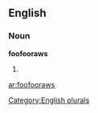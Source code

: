 ==English==

===Noun===
'''foofooraws'''

# {{plural of|[[foofooraw]]}}

[[Category:English plurals]]

[[ar:foofooraws]]